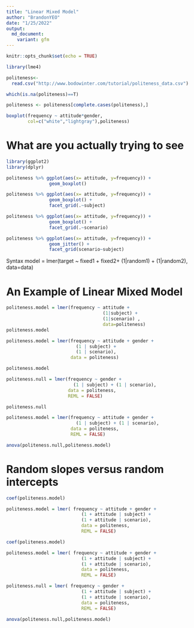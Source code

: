 ```yaml
---
title: "Linear Mixed Model"
author: "BrandonYEO"
date: "1/25/2022"
output: 
  md_document:
    variant: gfm
---
```


```r
knitr::opts_chunk$set(echo = TRUE)
```

```r
library(lme4)

politeness<- 
  read.csv("http://www.bodowinter.com/tutorial/politeness_data.csv")

which(is.na(politeness)==T)

politeness <- politeness[complete.cases(politeness),]
```

```r
boxplot(frequency ~ attitude*gender,
        col=c("white","lightgray"),politeness)
```

# What are you actually trying to see
```r
library(ggplot2)
library(dplyr)

politeness %>% ggplot(aes(x= attitude, y=frequency)) +
                geom_boxplot() 

politeness %>% ggplot(aes(x= attitude, y=frequency)) +
                geom_boxplot() +
                facet_grid(.~subject)

politeness %>% ggplot(aes(x= attitude, y=frequency)) +
                geom_boxplot() +
                facet_grid(.~scenario)

politeness %>% ggplot(aes(x= attitude, y=frequency)) +
                geom_jitter() +
                facet_grid(scenario~subject)

```

Syntax
model = lmer(target ~ fixed1 + fixed2+  (1|random1) +  (1|random2), data=data)

# An Example of Linear Mixed Model 
```r
politeness.model = lmer(frequency ~ attitude +
                                    (1|subject) + 
                                    (1|scenario) , 
                                    data=politeness)
politeness.model
```
```r
politeness.model = lmer(frequency ~ attitude + gender +
                          (1 | subject) +
                          (1 | scenario),
                        data = politeness)

politeness.model
```

```r
politeness.null = lmer(frequency ~ gender +
                         (1 | subject) + (1 | scenario),
                       data = politeness,
                       REML = FALSE)

politeness.null
```


```r
politeness.model = lmer(frequency ~ attitude + gender +
                          (1 | subject) + (1 | scenario),
                        data = politeness,
                        REML = FALSE)
```


```r
anova(politeness.null,politeness.model)
```

# Random slopes versus random intercepts

```r
coef(politeness.model)
```

```r
politeness.model = lmer( frequency ~ attitude + gender + 
                            (1 + attitude | subject) +
                            (1 + attitude | scenario),
                            data = politeness,
                            REML = FALSE)

```

```r
coef(politeness.model)
```

```r

politeness.model = lmer( frequency ~ attitude + gender + 
                            (1 + attitude | subject) +
                            (1 + attitude | scenario),
                            data = politeness,
                            REML = FALSE)

politeness.null = lmer( frequency ~ gender + 
                            (1 + attitude | subject) +
                            (1 + attitude | scenario),
                            data = politeness,
                            REML = FALSE)

```
```r
anova(politeness.null,politeness.model)
```





